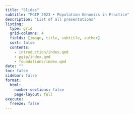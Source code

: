 ```yaml
---
title: "Slides"
subtitle: "PGIP 2023 • Population Genomics in Practice"
description: "List of all presentations"
listing:
  type: grid
  grid-columns: 4
  fields: [image, title, subtitle, author]
  sort: false
  contents:
    - introduction/index.qmd
    - pgip/index.qmd
    - foundations/index.qmd
date: ""
toc: false
sidebar: false
format:
  html:
    number-sections: false
    page-layout: full
execute:
  freeze: false
---
```

